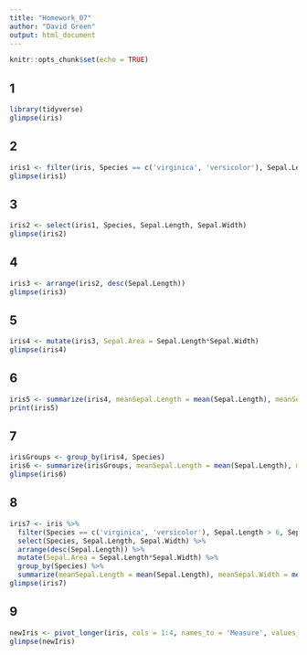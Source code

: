 ```yaml
---
title: "Homework_07"
author: "David Green"
output: html_document
---
```


```r
knitr::opts_chunk$set(echo = TRUE)
```

## 1

```r
library(tidyverse)
glimpse(iris)
```

## 2

```r
iris1 <- filter(iris, Species == c('virginica', 'versicolor'), Sepal.Length > 6, Sepal.Width > 2.5)
glimpse(iris1)
```

## 3

```r
iris2 <- select(iris1, Species, Sepal.Length, Sepal.Width)
glimpse(iris2)
```

## 4

```r
iris3 <- arrange(iris2, desc(Sepal.Length))
glimpse(iris3)
```

## 5

```r
iris4 <- mutate(iris3, Sepal.Area = Sepal.Length*Sepal.Width)
glimpse(iris4)
```

## 6

```r
iris5 <- summarize(iris4, meanSepal.Length = mean(Sepal.Length), meanSepal.Width = mean(Sepal.Width), N = n())
print(iris5)
```

## 7

```r
irisGroups <- group_by(iris4, Species)
iris6 <- summarize(irisGroups, meanSepal.Length = mean(Sepal.Length), meanSepal.Width = mean(Sepal.Width), N = n())
glimpse(iris6)
```

## 8

```r
iris7 <- iris %>%
  filter(Species == c('virginica', 'versicolor'), Sepal.Length > 6, Sepal.Width > 2.5) %>%
  select(Species, Sepal.Length, Sepal.Width) %>%
  arrange(desc(Sepal.Length)) %>%
  mutate(Sepal.Area = Sepal.Length*Sepal.Width) %>%
  group_by(Species) %>%
  summarize(meanSepal.Length = mean(Sepal.Length), meanSepal.Width = mean(Sepal.Width), N = n())
glimpse(iris7)
```

## 9

```r
newIris <- pivot_longer(iris, cols = 1:4, names_to = 'Measure', values_to = 'Value')
glimpse(newIris)
```

